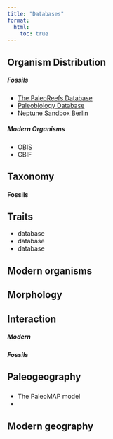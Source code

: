 ```yaml
---
title: "Databases"
format:
  html:
    toc: true
---
```




## Organism Distribution

##### Fossils

- [The PaleoReefs Database](databases/neptune.qmd)
- [Paleobiology Database](databases/pbdb.qmd)
- [Neptune Sandbox Berlin](databases/neptune.qmd)

##### Modern Organisms
- OBIS
- GBIF

#### 

## Taxonomy
#### Fossils

## Traits
- database
- database
- database

## Modern organisms

## Morphology

## Interaction

##### Modern

##### Fossils


## Paleogeography

##### 

- The PaleoMAP model
- 

## Modern geography


